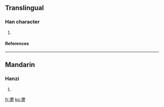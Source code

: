 ==Translingual==
===Han character===
{{Han char|rn=85|rad=水|as=29|sn=32|four=3412<sub>2</sub>|canj=水木木竹 (EDDH)}}
# {{defn|Han|sort=水29}}
====References====
{{Han ref|kx=0664.310|dkj=18847|dj=1073.160|hdz=31799.110|uh=706A|ud=28778|bh=F9D1|bd=63953}}

----
==Mandarin==
===Hanzi===
{{cmn-hanzi|pin=[[yù]] (yu4)|wg=yü<sup>4</sup>}}
# {{defn|Mandarin}}

[[fr:灪]]
[[ko:灪]]